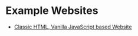# Example Websites

- [Classic HTML, Vanilla JavaScript based Website](https://plain-bottom-sheet-html.vercel.app/)
